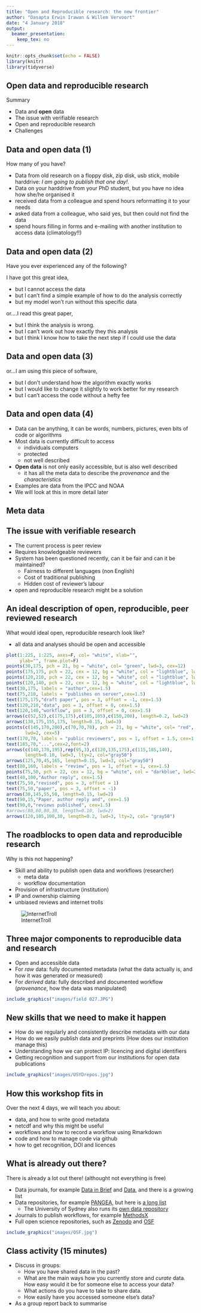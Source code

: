 ```yaml
---
title: "Open and Reproducible research: the new frontier"
author: "Dasapta Erwin Irawan & Willem Vervoort"
date: "4 January 2018"
output: 
  beamer_presentation: 
    keep_tex: no
---
```


```r
knitr::opts_chunk$set(echo = FALSE)
library(knitr)
library(tidyverse)
```

## Open data and reproducible research

Summary  

* Data and **open** data  
* The issue with verifiable research  
* Open and reproducible research  
* Challenges

## Data and **open** data (1)

How many of you have?

* Data from old research on a floppy disk, zip disk, usb stick, mobile harddrive: *I am going to publish that one day!*.
* Data on your harddrive from your PhD student, but you have no idea how she/he organised it
* received data from a colleague and spend hours reformatting it to your needs  
* asked data from a colleague, who said yes, but then could not find the data
* spend hours filling in forms and e-mailing with another institution to access data (climatology!!)


## Data and **open** data (2)

Have you ever experienced any of the following?

I have got this great idea,  

* but I cannot access the data  
* but I can't find a simple example of how to do the analysis correctly  
* but my model won't run without this specific data

or....I read this great paper,

* but I think the analysis is wrong.  
* but I can't work out how exactly they this analysis  
* but I think I know how to take the next step if I could use the data  

## Data and **open** data (3)

or...I am using this piece of software,

* but I don't understand how the algorithm exactly works
* but I would like to change it slightly to work better for my research
* but I can't access the code without a hefty fee

## Data and **open** data (4)

* Data can be anything, it can be words, numbers, pictures, even bits of code or algorithms  
* Most data is currently difficult to access
    + individuals computers
    + protected
    + not well described
* **Open data** is not only easily accessible, but is also well described
    + it has all the meta data to describe the *provenance* and the *characteristics*
* Examples are data from the IPCC and NOAA
* We will look at this in more detail later

## Meta data

\begin{columns}[t]
\begin{column}{0.4\textwidth}
  \includegraphics[width=1\textwidth]{images/Windowsfilemetadata.jpg}
\end{column}
\begin{column}{0.6\textwidth}
  \includegraphics[width=1\textwidth]{images/Types-of-Metadata_03.png}
\end{column}
\end{columns}

## The issue with verifiable research

* The current process is peer review  
* Requires knowledgeable reviewers  
* System has been questioned recently, can it be fair and can it be maintained?  
    + Fairness to different languages (non English)  
    + Cost of traditional publishing
    + Hidden cost of reviewer's labour  
* open and reproducible research might be a solution  

\begin{columns}[t]
\begin{column}{0.5\textwidth}
  \includegraphics[width=1\textwidth]{images/NaturePeerreview.jpg}
\end{column}
\begin{column}{0.5\textwidth}
  \includegraphics[width=1\textwidth]{images/NatureReproducibility.jpg}
\end{column}
\end{columns}


## An ideal description of open, reproducible, peer reviewed research  

What would ideal open, reproducible research look like?

* all data and analyses should be open and accessible  

```r
plot(1:225, 1:225, axes=F, col= "white", xlab="",
     ylab="", frame.plot=F)
points(30,175, pch = 21, bg = "white", col= "green", lwd=3, cex=12)
points(175,175, pch = 22, cex = 12, bg = "white", col = "lightblue", lwd=2)
points(120,210, pch = 22, cex = 12, bg = "white", col = "lightblue", lwd=2)
points(120,140, pch = 22, cex = 12, bg = "white", col = "lightblue", lwd=2)
text(30,175, labels = "author",cex=1.5)
text(75,210, labels = "publishes on server",cex=1.5)
text(175,175,"draft paper", pos = 3, offset = -1, cex=1.5)
text(120,210,"data", pos = 3, offset = 0, cex=1.5)
text(120,140,"workflow", pos = 3, offset = 0, cex=1.5)
arrows(c(52,52),c(175,175),c(105,105),c(150,200), length=0.2, lwd=2)
arrows(130,175,155,175, length=0.15, lwd=3)
points(c(145,170,200),c(70,70,70), pch = 21, bg = "white", col= "red", 
       lwd=2, cex=5)
text(170,70, labels = "public reviewers", pos = 1, offset = 1.5, cex=1.5)
text(185,70,"...",cex=2,font=2)
arrows(c(140,170,195),rep(95,3),c(120,135,175),c(115,185,140),
       length=0.10, lwd=3, lty=2, col="gray50")
arrows(125,70,45,165, length=0.15, lwd=3, col="gray50")
text(80,160, labels = "review", pos = 1, offset = 1, cex=1.5)
points(75,50, pch = 22, cex = 12, bg = "white", col = "darkblue", lwd=2)
text(40,100,"Author reply", cex=1.5)
text(75,50,"revised", pos = 3, offset = 1)
text(75,50,"paper", pos = 3, offset = -1)
arrows(30,145,55,50, length=0.15, lwd=2)
text(90,15,"Paper, author reply and", cex=1.5)
text(90,0,"reviews published", cex=1.5)
#arrows(80,60,80,30, length=0.10, lwd=2)
arrows(120,105,100,30, length=0.2, lwd=3, lty=2, col= "gray50")

```

## The roadblocks to open data and reproducible research

Why is this not happening?

* Skill and ability to publish open data and workflows (researcher)  
    + meta data
    + workflow documentation  
* Provision of infrastructure (institution)  
* IP and ownership claiming  
* unbiased reviews and internet trolls  

![InternetTroll](images/InternetTroll.jpg)

## Three major components to reproducible data and research

* Open and accessible data
* For *raw* data: fully documented metadata (what the data actually is, and how it was generated or measured)
* For *derived* data: fully described and documented workflow (*provenance*, how the data was manipulated)

```r
include_graphics("images/field 027.JPG")
```

## New skills that we need to make it happen

* How do we regularly and consistently describe metadata with our data  
* How do we easily publish data and preprints (How does our institution manage this)  
* Understanding how we can protect IP: licencing and digital identifiers
* Getting recognition and support from our institutions for open data publications

```r
include_graphics("images/USYDrepos.jpg")
```

## How this workshop fits in

Over the next 4 days, we will teach you about:

* data, and how to write good metadata 
* netcdf and why this might be useful
* workflows and how to record a workflow using Rmarkdown
* code and how to manage code via github
* how to get recognition, DOI and licences

## What is already out there?

There is already a lot out there! (althought not everything is free)

* Data journals, for example [Data in Brief](https://www.journals.elsevier.com/data-in-brief) and [Data](http://www.mdpi.com/journal/data), and there is a growing list
* Data repositories, for example [PANGEA](https://www.pangaea.de/), but here is [a long list](http://oad.simmons.edu/oadwiki/Data_repositories)
    + The University of Sydney also runs its [own data repository](https://ses.library.usyd.edu.au/)
* Journals to publish workflows, for example [MethodsX](https://www.journals.elsevier.com/methodsx)
* Full open science repositories, such as [Zenodo](https://zenodo.org/) and [OSF](https://www.osf.io/)

```r
include_graphics("images/OSF.jpg")
```

## Class activity (15 minutes)

* Discuss in groups: 
    + How you have shared data in the past?
    + What are the main ways how you currently store and *curate* data. How easy would it be for someone else to access your data?
    + What actions do you have to take to share data.
    + How easily have you accessed someone else's data?

* As a group report back to summarise